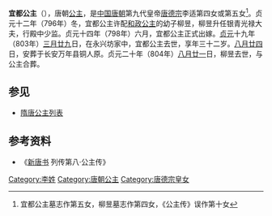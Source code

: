 {{東亞女性歷史人物
| 名稱=宜都公主
| 身份=[[唐朝|唐朝]]公主
| 畫像=
| 說明=
| 姓=李
| 名=
| 封爵=[[公主|公主]]
| 位號=
| 封號=宜都公主
| 出生年=772年
| 婚年=
| 逝世年=803年
| 諡號=
| 墳墓=长安万年县铜人原
| 父親=[[唐德宗|唐德宗]][[李适|李适]]
| 夫=柳昱
| 夫之父=柳潭
| 夫之母=[[和政公主|和政公主]]
|}}
'''宜都公主'''（{{bd|772年||803年|4月24日|catIdx=L}}），唐朝[[公主|公主]]，是[[中国|中国]][[唐朝|唐朝]]第九代皇帝[[唐德宗|唐德宗]]李适第四女或第五女<ref>宜都公主墓志作第五女，柳昱墓志作第四女，《公主传》误作第十女</ref>。贞元十二年（796年）冬，宜都公主许配[[和政公主|和政公主]]的幼子柳昱，柳昱升任银青光禄大夫，行殿中少监。贞元十四年（798年）六月，宜都公主正式出嫁。[[貞元_(唐朝)|贞元]]十九年（803年）[[三月廿九|三月廿九]]日，在永兴坊家中，宜都公主去世，享年三十二岁。[[八月廿四|八月廿四]]日，安葬于长安万年县铜人原。贞元二十年（804年）[[八月廿一|八月廿一]]日，柳昱去世，与公主合葬。  

==参见==
*[[隋唐公主列表|隋唐公主列表]]
== 参考资料 ==
{{reflist}}
*《[[新唐书|新唐书]] 列传第八·公主传》
{{唐德宗皇室}}
[[Category:李姓|Category:李姓]]
[[Category:唐朝公主|Category:唐朝公主]]
[[Category:唐德宗皇女|Category:唐德宗皇女]]
